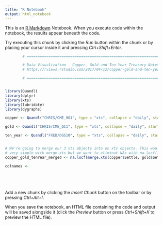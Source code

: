 ```yaml
---
title: "R Notebook"
output: html_notebook
---
```


This is an [R Markdown](http://rmarkdown.rstudio.com) Notebook. When you execute code within the notebook, the results appear beneath the code. 

Try executing this chunk by clicking the *Run* button within the chunk or by placing your cursor inside it and pressing *Ctrl+Shift+Enter*. 

```r
        # =============================================================================== #

        # Data Visualization - Copper, Gold and Ten-Year Treasury Notes
        # https://rviews.rstudio.com/2017/04/12/copper-gold-and-ten-year-treasury-notes/

        # =============================================================================== #


library(Quandl)
library(dplyr)
library(xts)
library(lubridate)
library(dygraphs)

copper <- Quandl("CHRIS/CME_HG1", type = "xts", collapse = "daily", start_date = "2012-01-01", end_date = "2017-02-28")

gold <- Quandl("CHRIS/CME_GC1", type = "xts", collapse = "daily", start_date = "2012-01-01", end_date = "2017-02-28")

ten_year <- Quandl("FRED/DGS10", type = "xts", collapse = "daily", start_date = "2012-01-01", end_date = "2017-02-28")


# We're going to merge our 3 xts objects into on xts objects. This would normally be
# very simple with merge.xts but we want to eliminat NAs with na.locf().
copper_gold_tenYear_merged <- na.locf(merge.xts(copper$Settle, gold$Settle, ten_year), formLast = TRUE)

colnames <- 






```

Add a new chunk by clicking the *Insert Chunk* button on the toolbar or by pressing *Ctrl+Alt+I*.

When you save the notebook, an HTML file containing the code and output will be saved alongside it (click the *Preview* button or press *Ctrl+Shift+K* to preview the HTML file).
